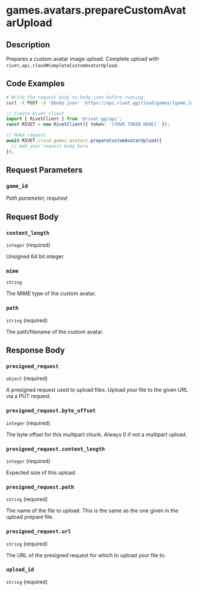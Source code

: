 

# games.avatars.prepareCustomAvatarUpload



## Description

Prepares a custom avatar image upload.
Complete upload with `rivet.api.cloud#CompleteCustomAvatarUpload`.


## Code Examples

<CodeGroup title='Request' tag='POST' label='https://api.rivet.gg/cloud/games/{game_id}/prepare'>

```bash {{ "title": "cURL" }}
# Write the request body to body.json before running
curl -X POST -d '@body.json' 'https://api.rivet.gg/cloud/games/{game_id}/prepare'
```

```ts
// Create Rivet client
import { RivetClient } from '@rivet-gg/api';
const RIVET = new RivetClient({ token: '[YOUR TOKEN HERE]' });

// Make request
await RIVET.cloud.games.avatars.prepareCustomAvatarUpload({
  // Add your request body here
});
```

</CodeGroup>


## Request Parameters


### `game_id`

_Path parameter, required_





## Request Body

### `content_length`

`integer` (required)

Unsigned 64 bit integer.

### `mime`

`string`

The MIME type of the custom avatar.

### `path`

`string` (required)

The path/filename of the custom avatar.




## Response Body

### `presigned_request`

`object` (required)

A presigned request used to upload files. Upload your file to the given URL via a PUT request.

### `presigned_request.byte_offset`

`integer` (required)

The byte offset for this multipart chunk. Always 0 if not a multipart upload.

### `presigned_request.content_length`

`integer` (required)

Expected size of this upload.

### `presigned_request.path`

`string` (required)

The name of the file to upload. This is the same as the one given in the upload prepare file.

### `presigned_request.url`

`string` (required)

The URL of the presigned request for which to upload your file to.

### `upload_id`

`string` (required)



